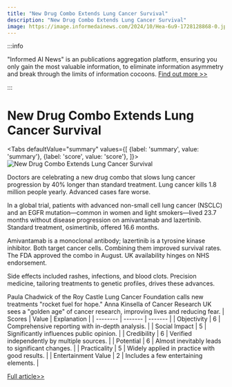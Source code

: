 ```yaml
---
title: "New Drug Combo Extends Lung Cancer Survival"
description: "New Drug Combo Extends Lung Cancer Survival"
image: https://image.informedainews.com/2024/10/Hea-6u9-1728128868-0.jpg
---
```



:::info

"Informed AI News" is an publications aggregation platform, ensuring you only gain the most valuable information, to eliminate information asymmetry and break through the limits of information cocoons.  [Find out more >>](/)

:::

# New Drug Combo Extends Lung Cancer Survival


<Tabs
	defaultValue="summary"
	values={[
	{label: 'summary', value: 'summary'},
	{label: 'score', value: 'score'},
]}>
<TabItem value="summary">
<img
  src="https://image.informedainews.com/2024/10/Hea-6u9-1728128868-0.jpg"
  alt="New Drug Combo Extends Lung Cancer Survival"
/>



Doctors are celebrating a new drug combo that slows lung cancer progression by 40% longer than standard treatment. Lung cancer kills 1.8 million people yearly. Advanced cases fare worse.

In a global trial, patients with advanced non-small cell lung cancer (NSCLC) and an EGFR mutation—common in women and light smokers—lived 23.7 months without disease progression on amivantamab and lazertinib. Standard treatment, osimertinib, offered 16.6 months.

Amivantamab is a monoclonal antibody; lazertinib is a tyrosine kinase inhibitor. Both target cancer cells. Combining them improved survival rates. The FDA approved the combo in August. UK availability hinges on NHS endorsement.

Side effects included rashes, infections, and blood clots. Precision medicine, tailoring treatments to genetic profiles, drives these advances.

Paula Chadwick of the Roy Castle Lung Cancer Foundation calls new treatments "rocket fuel for hope." Anna Kinsella of Cancer Research UK sees a "golden age" of cancer research, improving lives and reducing fear.
</TabItem>
<TabItem value="score">
	| Scores     | Value   | Explanation |
	| -------- | ------- | ------- |
	| Objectivity  | 6    | Comprehensive reporting with in-depth analysis.    |
	| Social Impact | 5     | Significantly influences public opinion.    |
	| Credibility    | 6    | Verified independently by multiple sources.    |
	| Potential    | 6    | Almost inevitably leads to significant changes.    |
	| Practicality    | 5    | Widely applied in practice with good results.    |
	| Entertainment Value    | 2    | Includes a few entertaining elements.    |
</TabItem>
</Tabs>

[Full article>>](https://www.theguardian.com/society/2024/oct/04/amazing-trial-shows-drug-combination-stops-lung-cancer-advancing-for-longer)
